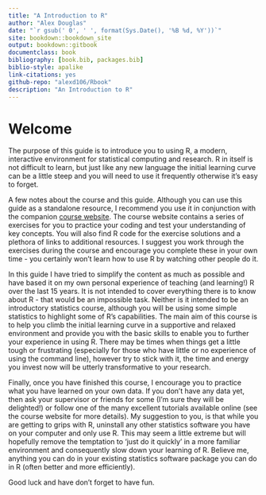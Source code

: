 ```yaml
--- 
title: "A Introduction to R"
author: "Alex Douglas"
date: "`r gsub(' 0', ' ', format(Sys.Date(), '%B %d, %Y'))`"
site: bookdown::bookdown_site
output: bookdown::gitbook
documentclass: book
bibliography: [book.bib, packages.bib]
biblio-style: apalike
link-citations: yes
github-repo: "alexd106/Rbook"
description: "An Introduction to R"
---
```


# Welcome{-}

The purpose of this guide is to introduce you to using R, a modern, interactive environment for statistical computing and research. R in itself is not difficult to learn, but just like any new language the initial learning curve can be a little steep and you will need to use it frequently otherwise it’s easy to forget. 

A few notes about the course and this guide. Although you can use this guide as a standalone resource, I recommend you use it in conjunction with the companion [course website](https://alexd106.github.io). The course website contains a series of exercises for you to practice your coding and test your understanding of key concepts. You will also find R code for the exercise solutions and a plethora of links to additional resources. I suggest you work through the exercises during the course and encourage you complete these in your own time - you certainly won’t learn how to use R by watching other people do it.

In this guide I have tried to simplify the content as much as possible and have based it on my own personal experience of teaching (and learning!) R over the last 15 years. It is not intended to cover everything there is to know about R - that would be an impossible task. Neither is it intended to be an introductory statistics course, although you will be using some simple statistics to highlight some of R’s capabilities. The main aim of this course is to help you climb the initial learning curve in a supportive and relaxed environment and provide you with the basic skills to enable you to further your experience in using R. There may be times when things get a little tough or frustrating (especially for those who have little or no experience of using the command line), however try to stick with it, the time and energy you invest now will be utterly transformative to your research. 

Finally, once you have finished this course, I encourage you to practice what you have learned on your own data. If you don’t have any data yet, then ask your supervisor or friends for some (I’m sure they will be delighted!) or follow one of the many excellent tutorials available online (see the course website for more details). My suggestion to you, is that while you are getting to grips with R, uninstall any other statistics software you have on your computer and only use R. This may seem a little extreme but will hopefully remove the temptation to ‘just do it quickly’ in a more familiar environment and consequently slow down your learning of R. Believe me, anything you can do in your existing statistics software package you can do in R (often better and more efficiently). 

Good luck and have don’t forget to have fun. 
